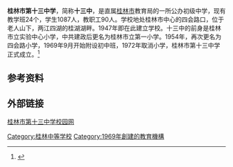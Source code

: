 {{单一来源}}
{{infobox school
| name = 桂林市第十三中学
| image =File:桂林市第十三中学01.JPG
| principal =[[莫小鸣|莫小鸣]]
| type = 公立中学
| established = 1969年
| location = {{CHN}}[[广西|广西]][[桂林市|桂林市]][[秀峰区|秀峰区]]四会路9号
| students = 1087人
| staff = 90人
|coordinates={{coord|25.2869|110.2901|display=it}}
}}

'''桂林市第十三中学'''，简称'''十三中'''，是直属[[桂林市|桂林市]]教育局的一所公办初级中学，现有教学班24个，学生1087人，教职工90人。学校地处桂林市中心的四会路口，位于老人山下，两江四湖的桂湖湖畔。1947年即在此建立学校。十三中的前身是桂林市立实验中心小学，中共建政后更名为桂林市立第一小学。1954年，再次更名为四会路小学，1969年9月开始附设初中班，1972年取消小学，桂林市第十三中学正式成立。<ref>{{Cite web |url=http://www.gl13z.com/easyview/xxt/13zjianjie.nsf/0/F63F8E268FAC2E5248256F3C0013AEFE?opendocument |title=桂林市第十三中学简介 |accessdate=2014-01-24 |archive-date=2014-02-01 |archive-url=https://web.archive.org/web/20140201182110/http://www.gl13z.com/easyview/xxt/13zjianjie.nsf/0/F63F8E268FAC2E5248256F3C0013AEFE?opendocument |dead-url=yes }}</ref>

== 参考资料 ==
<references />

==外部链接==
[https://web.archive.org/web/20140220120446/http://gl13z.com/easyview/xxt/waibuwangye.nsf/0/86022B07445361A548256D9A004CDDE5/$file/index.htm 桂林市第十三中学校园网]

[[Category:桂林中等学校|Category:桂林中等学校]]
[[Category:1969年創建的教育機構|Category:1969年創建的教育機構]]